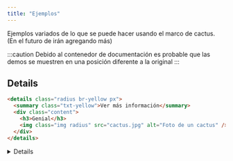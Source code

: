 ```yaml
---
title: "Ejemplos"
---
```



Ejemplos variados de lo que se puede hacer usando el marco de cactus. (En el futuro de irán agregando más)

:::caution
Debido al contenedor de documentación es probable que las demos se muestren en una posición diferente a la original
:::

## Details

```html
<details class="radius br-yellow px">
  <summary class="txt-yellow">Ver más información</summary>
  <div class="content">
    <h3>Genial</h3>
    <img class="img radius" src="cactus.jpg" alt="Foto de un cactus" />
  </div>
</details>
```

<Details />

## Popover

```html
<button
  class="chip br-primary"
  popovertarget="message"
  popovertargetaction="toggle"
>
  Mostrar
</button>

<div id="message" popover class="radius px br-none">
  <p><strong class="txt-gradient">Hola!</strong> Desde el popover</p>
</div>
```

<Popover />

## Dialog

```html
<dialog id="modal" class="br-none radius">
  <div class="card content">
    <p>Hola dialog</p>
  </div>
  <button class="btn red" onClick="this.parentElement.close()">Cerrar</button>
</dialog>

<button class="btn txt-dark" id="show-dialog">Abrir Dialog</button>
```

Script requerido:

```js
const showDialog = document.querySelector("#show-dialog");
showDialog.addEventListener("click", function () {
  const alertDialog = document.querySelector("#modal");
  alertDialog.showModal();
});
```

<Dialog />
